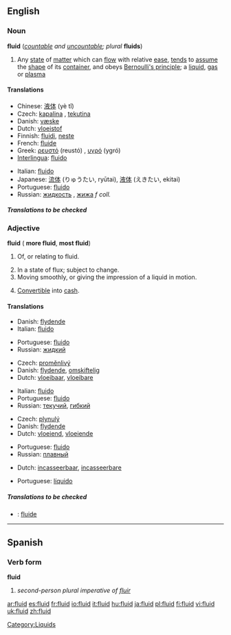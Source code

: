 ==English==

===Noun===
'''fluid''' (''[[countable]] and [[uncountable]]; plural'' '''fluids''')

# Any [[state]] of [[matter]] which can [[flow]] with relative [[ease]], [[tend]]s to [[assume]] the [[shape]] of its [[container]], and obeys [[Bernoulli's principle]]; a [[liquid]], [[gas]] or [[plasma]]

====Translations====
{{top}}
*Chinese: [[液体]] (yè tǐ)
*Czech: [[kapalina]] {{f}}, [[tekutina]] {{f}}
*Danish: [[væske]] {{c}}
*Dutch: [[vloeistof]] {{f}}
*Finnish: [[fluidi]], [[neste]]
*French: [[fluide]] {{m}}
*Greek: [[ρευστό]] (reustó) {{n}}, [[υγρό]] (ygró) {{n}}
*[[Interlingua]]: [[fluido#Interlingua|fluido]]
{{mid}}
*Italian: [[fluido#Italian|fluido]] {{m}}
*Japanese: [[流体]] (りゅうたい, ryūtai), [[液体]] (えきたい, ekitai)
*Portuguese: [[fluido#Portuguese|fluido]] {{m}}
*Russian: [[жидкость]] {{f}}, [[жижа]] ''f coll.''
{{bottom}}

=====Translations to be checked=====

===Adjective===
'''fluid''' ({{compar}} '''more fluid''', {{superl}} '''most fluid''')

# {{not comparable}} Of, or relating to fluid.
# In a state of flux; subject to change.
# Moving smoothly, or giving the impression of a liquid in motion.
# {{context|of an asset}} [[Convertible]] into [[cash]].

====Translations====

{{trans-top|of or relating to fluid}}
*Danish: [[flydende]]
*Italian: [[fluido]]
{{trans-mid}}
*Portuguese: [[fluido]]
*Russian: [[жидкий]]
{{trans-bottom}}

{{trans-top|in a state of flux; subject to change}}
*Czech: [[proměnlivý]]
*Danish: [[flydende]], [[omskiftelig]]
*Dutch: [[vloeibaar]], [[vloeibare]]
{{trans-mid}}
*Italian: [[fluido]]
*Portuguese: [[fluido]]
*Russian: [[текучий]], [[гибкий]]
{{trans-bottom}}

{{trans-top|moving smoothly}}
*Czech: [[plynulý]]
*Danish: [[flydende]]
*Dutch: [[vloeiend]], [[vloeiende]]
{{trans-mid}}
*Portuguese: [[fluido]]
*Russian: [[плавный]]
{{trans-bottom}}

{{trans-top|convertible into cash}}
*Dutch: [[incasseerbaar]], [[incasseerbare]]
{{trans-mid}}
*Portuguese: [[líquido]]
{{trans-bottom}}

=====Translations to be checked=====
<!--Remove this section once all of the translations below have been moved into the tables above.-->
{{checktrans}}

*{{ttbc|Interlingua}}: [[fluide]]

----

==Spanish==

===Verb form===
'''fluid'''

# ''second-person plural imperative of [[fluir]]''

[[Category:Liquids]]

[[ar:fluid]]
[[es:fluid]]
[[fr:fluid]]
[[io:fluid]]
[[it:fluid]]
[[hu:fluid]]
[[ja:fluid]]
[[pl:fluid]]
[[fi:fluid]]
[[vi:fluid]]
[[uk:fluid]]
[[zh:fluid]]